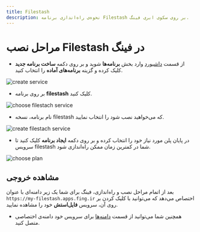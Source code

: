```yaml
---
title: Filestash
description: نحوه‌ی راه‌اندازی برنامه Filestash بر روی سکوی ابری فینگ.
---
```



<Platform>
  <PlatformHead title="برنامه Filestash" icon="filestash/filestash-original.png" />
</Platform>

# مراحل نصب Filestash در فینگ

- از قسمت [داشبورد](https://cloud.fing.ir) وارد بخش **برنامه‌ها** شوید و بر روی دکمه **ساخت برنامه جدید** کلیک کرده و گزینه **برنامه‌‌های آماده** را انتخاب کنید.

![create service](/docs/images/service-create.jpg)

- بر روی برنامه **filestash** کلیک کنید.

![choose filestach service](/docs/images/service-choose-filestash.jpg)

- نام برنامه، نسخه filestash که می‌خواهید نصب شود را انتخاب نمایید.

![create filestach service](/docs/images/service-create-filestash.jpg)

- در پایان پلن مورد نیاز خود را انتخاب کرده و بر روی دکمه **ایجاد برنامه** کلیک کنید تا سرویس filestash شما در کمترین زمان ممکن راه‌اندازی شود.

![choose plan](/docs/images/choose-plan.jpg)

## مشاهده خروجی

بعد از اتمام مراحل نصب و راه‌اندازی، فینگ برای شما یک زیر دامنه‌‌ای‌ با عنوان `https://my-filestash.apps.fing.ir` اختصاص می‌دهد که می‌توانید با کلیک کردن بر روی آن، سرویس **فایل‌استش** خود را مشاهده نمایید.

- همچنین شما می‌توانید از قسمت [دامنه‌ها](/apps/domains) برای سرویس خود دامنه‌ی اختصاصی متصل کنید.